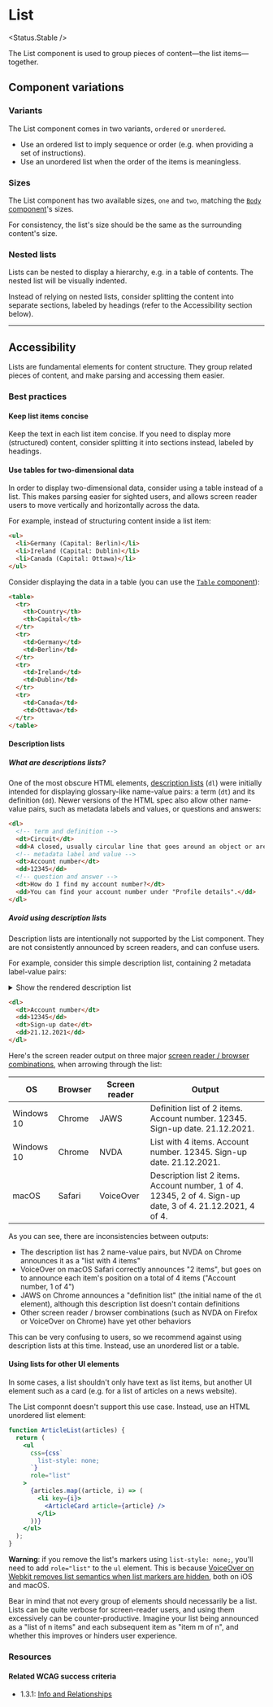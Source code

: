 
# List

<Status.Stable />

The List component is used to group pieces of content—the list items—together.

<Story id="typography-list--base" />
<Props />

## Component variations

### Variants

The List component comes in two variants, `ordered` or `unordered`.

- Use an ordered list to imply sequence or order (e.g. when providing a set of instructions).
- Use an unordered list when the order of the items is meaningless.

<Story id="typography-list--variants" />

### Sizes

The List component has two available sizes, `one` and `two`, matching the [`Body` component](Typography/Body)'s sizes.

For consistency, the list's size should be the same as the surrounding content's size.

<Story id="typography-list--sizes" />

### Nested lists

Lists can be nested to display a hierarchy, e.g. in a table of contents. The nested list will be visually indented.

Instead of relying on nested lists, consider splitting the content into separate sections, labeled by headings (refer to the Accessibility section below).

<Story id="typography-list--nested" />

---

## Accessibility

Lists are fundamental elements for content structure. They group related pieces of content, and make parsing and accessing them easier.

### Best practices

#### Keep list items concise

Keep the text in each list item concise. If you need to display more (structured) content, consider splitting it into sections instead, labeled by headings.

#### Use tables for two-dimensional data

In order to display two-dimensional data, consider using a table instead of a list. This makes parsing easier for sighted users, and allows screen reader users to move vertically and horizontally across the data.

For example, instead of structuring content inside a list item:

```html
<ul>
  <li>Germany (Capital: Berlin)</li>
  <li>Ireland (Capital: Dublin)</li>
  <li>Canada (Capital: Ottawa)</li>
</ul>
```

Consider displaying the data in a table (you can use the [`Table` component](Components/Table)):

```html
<table>
  <tr>
    <th>Country</th>
    <th>Capital</th>
  </tr>
  <tr>
    <td>Germany</td>
    <td>Berlin</td>
  </tr>
  <tr>
    <td>Ireland</td>
    <td>Dublin</td>
  </tr>
  <tr>
    <td>Canada</td>
    <td>Ottawa</td>
  </tr>
</table>
```

#### Description lists

##### What are descriptions lists?

One of the most obscure HTML elements, [description lists](https://developer.mozilla.org/en-US/docs/Web/HTML/Element/dl) (`dl`) were initially intended for displaying glossary-like name-value pairs: a term (`dt`) and its definition (`dd`). Newer versions of the HTML spec also allow other name-value pairs, such as metadata labels and values, or questions and answers:

```html
<dl>
  <!-- term and definition -->
  <dt>Circuit</dt>
  <dd>A closed, usually circular line that goes around an object or area.</dd>
  <!-- metadata label and value -->
  <dt>Account number</dt>
  <dd>12345</dd>
  <!-- question and answer -->
  <dt>How do I find my account number?</dt>
  <dd>You can find your account number under "Profile details".</dd>
</dl>
```

##### Avoid using description lists

Description lists are intentionally not supported by the List component. They are not consistently announced by screen readers, and can confuse users.

For example, consider this simple description list, containing 2 metadata label-value pairs:

<details>
  <summary>Show the rendered description list</summary>
  <dl>
    <dt>Account number</dt>
    <dd>12345</dd>
    <dt>Sign-up date</dt>
    <dd>21.12.2021</dd>
  </dl>
</details>

```html
<dl>
  <dt>Account number</dt>
  <dd>12345</dd>
  <dt>Sign-up date</dt>
  <dd>21.12.2021</dd>
</dl>
```

Here's the screen reader output on three major [screen reader / browser combinations](https://webaim.org/projects/screenreadersurvey9/#browsercombos), when arrowing through the list:

| OS         | Browser | Screen reader | Output                                                                                                     |
| ---------- | ------- | ------------- | ---------------------------------------------------------------------------------------------------------- |
| Windows 10 | Chrome  | JAWS          | Definition list of 2 items. Account number. 12345. Sign-up date. 21.12.2021.                               |
| Windows 10 | Chrome  | NVDA          | List with 4 items. Account number. 12345. Sign-up date. 21.12.2021.                                        |
| macOS      | Safari  | VoiceOver     | Description list 2 items. Account number, 1 of 4. 12345, 2 of 4. Sign-up date, 3 of 4. 21.12.2021, 4 of 4. |

As you can see, there are inconsistencies between outputs:

- The description list has 2 name-value pairs, but NVDA on Chrome announces it as a "list with 4 items"
- VoiceOver on macOS Safari correctly announces "2 items", but goes on to announce each item's position on a total of 4 items ("Account number, 1 of 4")
- JAWS on Chrome announces a "definition list" (the initial name of the `dl` element), although this description list doesn't contain definitions
- Other screen reader / browser combinations (such as NVDA on Firefox or VoiceOver on Chrome) have yet other behaviors

This can be very confusing to users, so we recommend against using description lists at this time. Instead, use an unordered list or a table.

#### Using lists for other UI elements

In some cases, a list shouldn't only have text as list items, but another UI element such as a card (e.g. for a list of articles on a news website).

The List componnt doesn't support this use case. Instead, use an HTML unordered list element:

```jsx
function ArticleList(articles) {
  return (
    <ul
      css={css`
        list-style: none;
      `}
      role="list"
    >
      {articles.map((article, i) => (
        <li key={i}>
          <ArticleCard article={article} />
        </li>
      ))}
    </ul>
  );
}
```

**Warning**: if you remove the list's markers using `list-style: none;`, you'll need to add `role="list"` to the `ul` element. This is because [VoiceOver on Webkit removes list semantics when list markers are hidden](https://www.scottohara.me/blog/2019/01/12/lists-and-safari.html), both on iOS and macOS.

Bear in mind that not every group of elements should necessarily be a list. Lists can be quite verbose for screen-reader users, and using them excessively can be counter-productive. Imagine your list being announced as a "list of n items" and each subsequent item as "item m of n", and whether this improves or hinders user experience.

### Resources

#### Related WCAG success criteria

- 1.3.1: [Info and Relationships](https://www.w3.org/WAI/WCAG21/Understanding/info-and-relationships.html)
